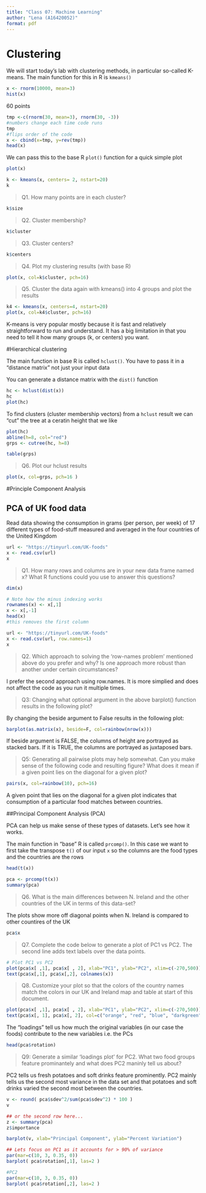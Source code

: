 ```yaml
---
title: "Class 07: Machine Learning"
author: "Lena (A16420052)"
format: pdf
---
```


# Clustering

We will start today's lab with clustering methods, in particular so-called K-means. The main function for this in R is `kmeans()`

```r
x <- rnorm(10000, mean=3)
hist(x)
```

60 points
```r
tmp <-c(rnorm(30, mean=3), rnorm(30, -3))
#numbers change each time code runs
tmp
#flips order of the code
x <- cbind(x=tmp, y=rev(tmp))
head(x)
```

We can pass this to the base R `plot()` function for a quick simple plot
```r
plot(x)
```

```r
k <- kmeans(x, centers= 2, nstart=20)
k
```

> Q1. How many points are in each cluster?

```r
k$size
```

> Q2. Cluster membership?

```r
k$cluster
```

> Q3. Cluster centers?

```r
k$centers
```

> Q4. Plot my clustering results (with base R)

```r
plot(x, col=k$cluster, pch=16)
```

> Q5. Cluster the data again with kmeans() into 4 groups and plot the results

```r
k4 <- kmeans(x, centers=4, nstart=20)
plot(x, col=k4$cluster, pch=16)
```

K-means is very popular mostly because it is fast and relatively straightforward to run and understand. It has a big limitation in that you need to tell it how many groups (k, or centers) you want. 

#Hierarchical clustering

The main function in base R is called `hclust()`. You have to pass it in a "distance matrix" not just your input data

You can generate a distance matrix with the `dist()` function

```r
hc <- hclust(dist(x))
hc
plot(hc)
```

To find clusters (cluster membership vectors) from a `hclust` result we can "cut" the tree at a ceratin height that we like

```r
plot(hc)
abline(h=8, col="red")
grps <- cutree(hc, h=8)
```

```r
table(grps)

```

>Q6. Plot our hclust results

```r
plot(x, col=grps, pch=16 )
```

#Principle Component Analysis

## PCA of UK food data

Read data showing the consumption in grams (per person, per week) of 17 different types of food-stuff measured and averaged in the four countries of the United Kingdom

```r
url <- "https://tinyurl.com/UK-foods"
x <- read.csv(url)
x
```

>Q1. How many rows and columns are in your new data frame named x? What R functions could you use to answer this questions?

```r
dim(x)
```

```r
# Note how the minus indexing works
rownames(x) <- x[,1]
x <- x[,-1]
head(x)
#this removes the first column
```

```r
url <- "https://tinyurl.com/UK-foods"
x <- read.csv(url, row.names=1)
x
```

>Q2. Which approach to solving the ‘row-names problem’ mentioned above do you prefer and why? Is one approach more robust than another under certain circumstances?

I prefer the second approach using row.names. It is more simplied and does not affect the code as you run it multiple times.

>Q3: Changing what optional argument in the above barplot() function results in the following plot?

By changing the beside argument to False results in the following plot:

```r
barplot(as.matrix(x), beside=F, col=rainbow(nrow(x)))
```

If beside argument is FALSE, the columns of height are portrayed as stacked bars. If it is TRUE, the columns are portrayed as juxtaposed bars.

>Q5: Generating all pairwise plots may help somewhat. Can you make sense of the following code and resulting figure? What does it mean if a given point lies on the diagonal for a given plot?

```r
pairs(x, col=rainbow(10), pch=16)
```

A given point that lies on the diagonal for a given plot indicates that consumption of a particular food matches between countries. 

##Principal Component Analysis (PCA)

PCA can help us make sense of these types of datasets. Let's see how it works. 

The main function in "base" R is called `prcomp()`. In this case we want to first take the transpose `t()` of our input `x` so the columns are the food types and the countries are the rows 

```r
head(t(x))
```

```r
pca <- prcomp(t(x))
summary(pca)
```
>Q6. What is the main differences between N. Ireland and the other countries of the UK in terms of this data-set?

The plots show more off diagonal points when N. Ireland is compared to other countires of the UK

```r
pca$x
```

>Q7. Complete the code below to generate a plot of PC1 vs PC2. The second line adds text labels over the data points.

```r
# Plot PC1 vs PC2
plot(pca$x[ ,1], pca$x[ , 2], xlab="PC1", ylab="PC2", xlim=c(-270,500))
text(pca$x[,1], pca$x[,2], colnames(x))

```

>Q8. Customize your plot so that the colors of the country names match the colors in our UK and Ireland map and table at start of this document.

```r
plot(pca$x[ ,1], pca$x[ , 2], xlab="PC1", ylab="PC2", xlim=c(-270,500))
text(pca$x[, 1], pca$x[, 2], col=c("orange", "red", "blue", "darkgreen"), colnames(x))

```

The "loadings" tell us how much the original variables (in our case the foods) contribute to the new variables i.e. the PCs

```r
head(pca$rotation)
```

>Q9: Generate a similar ‘loadings plot’ for PC2. What two food groups feature prominantely and what does PC2 maninly tell us about?

PC2 tells us fresh potatoes and soft drinks feature prominently. PC2 mainly tells us the second most variance in the data set and that potatoes and soft drinks varied the second most between the countries. 


```r
v <- round( pca$sdev^2/sum(pca$sdev^2) * 100 )
v
```

```r
## or the second row here...
z <- summary(pca)
z$importance
```

```r
barplot(v, xlab="Principal Component", ylab="Percent Variation")
```

```r
## Lets focus on PC1 as it accounts for > 90% of variance 
par(mar=c(10, 3, 0.35, 0))
barplot( pca$rotation[,1], las=2 )
```

```r
#PC2
par(mar=c(10, 3, 0.35, 0))
barplot( pca$rotation[,2], las=2 )
```

 